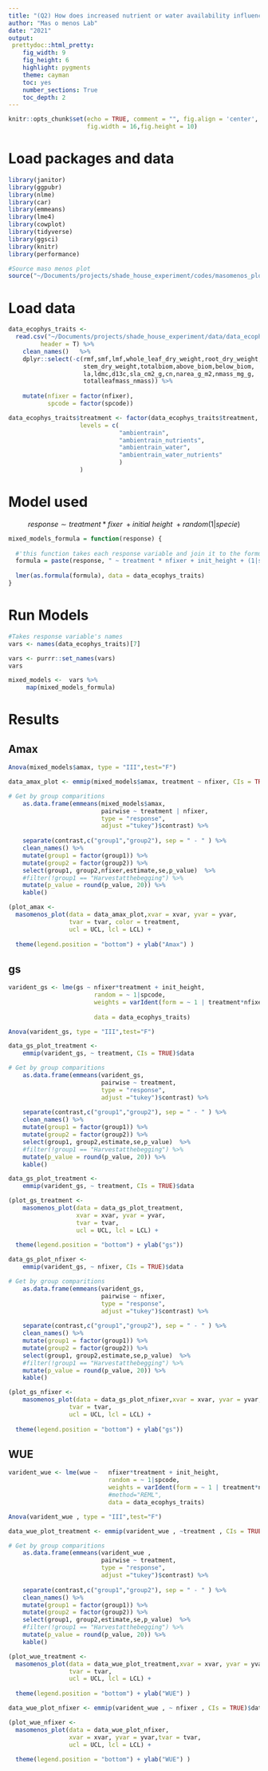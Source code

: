 ```yaml
---
title: "(Q2) How does increased nutrient or water availability influence water- and nutrient-use traits?"
author: "Mas o menos Lab"
date: "2021"
output: 
 prettydoc::html_pretty:
    fig_width: 9
    fig_height: 6 
    highlight: pygments
    theme: cayman   
    toc: yes
    number_sections: True
    toc_depth: 2
---
```


```r
knitr::opts_chunk$set(echo = TRUE, comment = "", fig.align = 'center',
					  fig.width = 16,fig.height = 10)
```

# Load packages and data
```r
library(janitor)
library(ggpubr)
library(nlme)
library(car)
library(emmeans)
library(lme4)
library(cowplot)
library(tidyverse)
library(ggsci)
library(knitr)
library(performance)
```

```r
#Source maso menos plot
source("~/Documents/projects/shade_house_experiment/codes/masomenos_plot2.R")
```

# Load data
```r


data_ecophys_traits <- 
  read.csv("~/Documents/projects/shade_house_experiment/data/data_ecophys_models.csv", 
  		 header = T) %>%
	clean_names()   %>%
	dplyr::select(-c(rmf,smf,lmf,whole_leaf_dry_weight,root_dry_weight,
					 stem_dry_weight,totalbiom,above_biom,below_biom,
					 la,ldmc,d13c,sla_cm2_g,cn,narea_g_m2,nmass_mg_g,
					 totalleafmass_nmass)) %>%
	
	mutate(nfixer = factor(nfixer),
		   spcode = factor(spcode))

data_ecophys_traits$treatment <- factor(data_ecophys_traits$treatment,
					levels = c(
							   "ambientrain", 
							   "ambientrain_nutrients",
							   "ambientrain_water",
							   "ambientrain_water_nutrients"
							   )
					)


```


# Model used 

$$response\sim treatment*fixer\ + initial\ height\ + random(1|specie)$$

```r
mixed_models_formula = function(response) {
  
  #'this function takes each response variable and join it to the formula
  formula = paste(response, " ~ treatment * nfixer + init_height + (1|spcode)")
  
  lmer(as.formula(formula), data = data_ecophys_traits)
}
```

# Run Models

```r
#Takes response variable's names 
vars <- names(data_ecophys_traits)[7]

```

```r
vars <- purrr::set_names(vars)
vars
```

```r
mixed_models <-  vars %>%
     map(mixed_models_formula)
```

# Results

## Amax


```r
Anova(mixed_models$amax, type = "III",test="F")
```

```r
data_amax_plot <- emmip(mixed_models$amax, treatment ~ nfixer, CIs = TRUE)$data 
```

```r

# Get by group comparitions
    as.data.frame(emmeans(mixed_models$amax,
    					  pairwise ~ treatment | nfixer,
    					  type = "response", 
    					  adjust ="tukey")$contrast) %>% 
  
    separate(contrast,c("group1","group2"), sep = " - " ) %>% 
    clean_names() %>% 
    mutate(group1 = factor(group1)) %>%
    mutate(group2 = factor(group2)) %>% 
    select(group1, group2,nfixer,estimate,se,p_value)  %>%
    #filter(!group1 == "Harvestatthebegging") %>% 
    mutate(p_value = round(p_value, 20)) %>% 
    kable()

```


```r
(plot_amax <- 
  masomenos_plot(data = data_amax_plot,xvar = xvar, yvar = yvar, 
                 tvar = tvar, color = treatment,
                 ucl = UCL, lcl = LCL) +
    
  theme(legend.position = "bottom") + ylab("Amax") )

```

## gs
```r
varident_gs <- lme(gs ~ nfixer*treatment + init_height,
                		random = ~ 1|spcode,
                		weights = varIdent(form = ~ 1 | treatment*nfixer),
							
						data = data_ecophys_traits) 


```

```r
Anova(varident_gs, type = "III",test="F")
```



```r

data_gs_plot_treatment <- 
	emmip(varident_gs, ~ treatment, CIs = TRUE)$data 

# Get by group comparitions
    as.data.frame(emmeans(varident_gs,
    					  pairwise ~ treatment,
    					  type = "response", 
    					  adjust ="tukey")$contrast) %>% 
  
    separate(contrast,c("group1","group2"), sep = " - " ) %>% 
    clean_names() %>% 
    mutate(group1 = factor(group1)) %>%
    mutate(group2 = factor(group2)) %>% 
    select(group1, group2,estimate,se,p_value)  %>%
    #filter(!group1 == "Harvestatthebegging") %>% 
    mutate(p_value = round(p_value, 20)) %>% 
    kable()
```

```r
data_gs_plot_treatment <- 
	emmip(varident_gs, ~ treatment, CIs = TRUE)$data 

```

```r
(plot_gs_treatment <- 
 	masomenos_plot(data = data_gs_plot_treatment,
 				   xvar = xvar, yvar = yvar,
 				   tvar = tvar,
 				   ucl = UCL, lcl = LCL) +
    
  theme(legend.position = "bottom") + ylab("gs"))
```

```r
data_gs_plot_nfixer <- 
	emmip(varident_gs, ~ nfixer, CIs = TRUE)$data 

# Get by group comparitions
    as.data.frame(emmeans(varident_gs,
    					  pairwise ~ nfixer,
    					  type = "response", 
    					  adjust ="tukey")$contrast) %>% 
  
    separate(contrast,c("group1","group2"), sep = " - " ) %>% 
    clean_names() %>% 
    mutate(group1 = factor(group1)) %>%
    mutate(group2 = factor(group2)) %>% 
    select(group1, group2,estimate,se,p_value)  %>%
    #filter(!group1 == "Harvestatthebegging") %>% 
    mutate(p_value = round(p_value, 20)) %>% 
    kable()

```


```r
(plot_gs_nfixer <- 
 	masomenos_plot(data = data_gs_plot_nfixer,xvar = xvar, yvar = yvar, 
                 tvar = tvar,
  				 ucl = UCL, lcl = LCL) +
    
  theme(legend.position = "bottom") + ylab("gs"))
```


## WUE
```r
varident_wue <- lme(wue ~   nfixer*treatment + init_height,
                			random = ~ 1|spcode,
                			weights = varIdent(form = ~ 1 | treatment*nfixer),
							#method="REML",
                			data = data_ecophys_traits) 

```


```r
Anova(varident_wue , type = "III",test="F")
```



```r
data_wue_plot_treatment <- emmip(varident_wue , ~treatment , CIs = TRUE)$data 

# Get by group comparitions
    as.data.frame(emmeans(varident_wue ,
    					  pairwise ~ treatment,
    					  type = "response", 
    					  adjust ="tukey")$contrast) %>% 
  
    separate(contrast,c("group1","group2"), sep = " - " ) %>% 
    clean_names() %>% 
    mutate(group1 = factor(group1)) %>%
    mutate(group2 = factor(group2)) %>% 
    select(group1, group2,estimate,se,p_value)  %>%
    #filter(!group1 == "Harvestatthebegging") %>% 
    mutate(p_value = round(p_value, 20)) %>% 
    kable()

```




```r
(plot_wue_treatment <- 
  masomenos_plot(data = data_wue_plot_treatment,xvar = xvar, yvar = yvar, 
                 tvar = tvar,
                 ucl = UCL, lcl = LCL) +
    
  theme(legend.position = "bottom") + ylab("WUE") )
```

 
```r
data_wue_plot_nfixer <- emmip(varident_wue , ~ nfixer , CIs = TRUE)$data 
```


```r
(plot_wue_nfixer <- 
  masomenos_plot(data = data_wue_plot_nfixer,
  				 xvar = xvar, yvar = yvar,tvar = tvar,
                 ucl = UCL, lcl = LCL) +
    
  theme(legend.position = "bottom") + ylab("WUE") )
```



